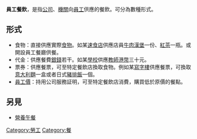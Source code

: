 {{unreferenced|time=2011-08-14T19:54:34+00:00}}
'''員工餐飲'''，是指[[公司|公司]]、[[機關|機關]]向[[員工|員工]]供應的餐飲。可分為數種形式。

==形式==
*食物：直接供應實際[[食物|食物]]。如某[[速食店|速食店]]供應店員[[牛肉|牛肉]][[漢堡|漢堡]]一份、[[紅茶|紅茶]]一瓶。或開設員工餐廳供餐。
*代金：供應餐費[[銀錢|銀錢]]若干。如某[[學校|學校]]供應[[教師|教師]][[港幣|港幣]]三十元。
*票券：供應餐票，可至特定餐飲店換取食物。例如某[[寫字樓|寫字樓]]供應餐票，可換取[[意大利麵|意大利麵]]一盒或者日式[[豬排飯|豬排飯]]一個。
*[[員工價|員工價]]：持用公司服務証明，可至特定餐飲店消費，購買低於原價的餐點。

==另見==
*[[營養午餐|營養午餐]]

{{就業}}

[[Category:勞工|Category:勞工]]
[[Category:餐|Category:餐]]